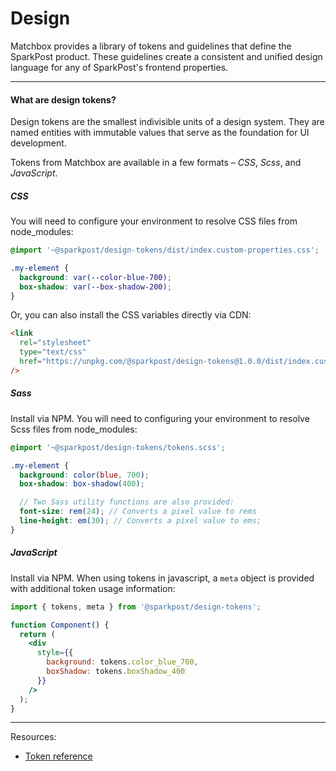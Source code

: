 
# Design

Matchbox provides a library of tokens and guidelines that define the SparkPost product. These guidelines create a consistent and unified design language for any of SparkPost's frontend properties.

---

#### What are design tokens?

Design tokens are the smallest indivisible units of a design system. They are named entities with immutable values that serve as the foundation for UI development.

Tokens from Matchbox are available in a few formats – _CSS_, _Scss_, and _JavaScript_.

##### CSS

You will need to configure your environment to resolve CSS files from node_modules:

```css
@import '~@sparkpost/design-tokens/dist/index.custom-properties.css';

.my-element {
  background: var(--color-blue-700);
  box-shadow: var(--box-shadow-200);
}
```

Or, you can also install the CSS variables directly via CDN:

```html
<link
  rel="stylesheet"
  type="text/css"
  href="https://unpkg.com/@sparkpost/design-tokens@1.0.0/dist/index.custom-properties.css"
/>
```

##### Sass

Install via NPM. You will need to configuring your environment to resolve Scss files from node_modules:

```scss
@import '~@sparkpost/design-tokens/tokens.scss';

.my-element {
  background: color(blue, 700);
  box-shadow: box-shadow(400);

  // Two Sass utility functions are also provided:
  font-size: rem(24); // Converts a pixel value to rems
  line-height: em(30); // Converts a pixel value to ems;
}
```

##### JavaScript

Install via NPM. When using tokens in javascript, a `meta` object is provided with additional token usage information:

```jsx
import { tokens, meta } from '@sparkpost/design-tokens';

function Component() {
  return (
    <div
      style={{
        background: tokens.color_blue_700,
        boxShadow: tokens.boxShadow_400
      }}
    />
  );
}
```

---

Resources:

- [Token reference](design/tokenreference)
